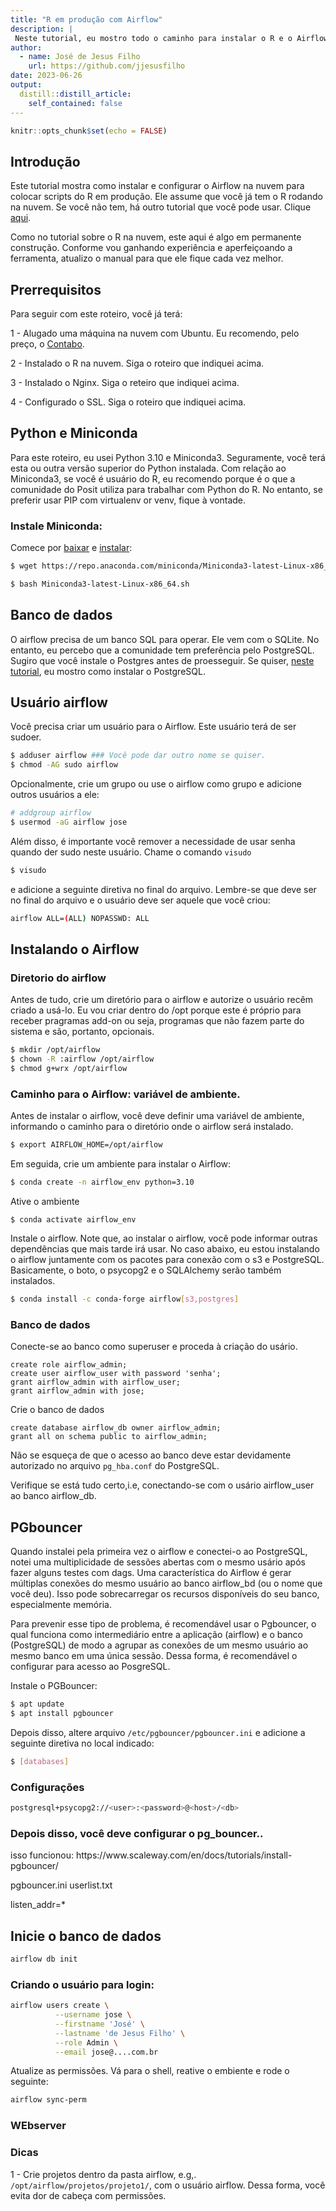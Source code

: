 ```yaml
---
title: "R em produção com Airflow"
description: |
 Neste tutorial, eu mostro todo o caminho para instalar o R e o Airflow na Nuvem
author:
  - name: José de Jesus Filho
    url: https://github.com/jjesusfilho
date: 2023-06-26
output:
  distill::distill_article:
    self_contained: false
---
```



```r
knitr::opts_chunk$set(echo = FALSE)
```


## Introdução 

Este tutorial mostra como instalar e configurar o Airflow na nuvem para colocar scripts do R em produção. Ele assume que você já tem o R rodando na nuvem. Se você não tem, há outro tutorial que você pode usar. Clique [aqui](https://direito.consudata.com.br/r/rnuvem/).

Como no tutorial sobre o R na nuvem, este aqui é algo em permanente construção. Conforme vou ganhando experiência e aperfeiçoando a ferramenta, atualizo o manual para que ele fique cada vez melhor.

## Prerrequisitos

Para seguir com este roteiro, você já terá:

1 - Alugado uma máquina na nuvem com Ubuntu. Eu recomendo, pelo preço, o [Contabo](https://contabo.com). 

2 - Instalado o R na nuvem. Siga o roteiro que indiquei acima.

3 - Instalado o Nginx. Siga o reteiro que indiquei acima.

4 - Configurado o SSL. Siga o roteiro que indiquei acima.

## Python e Miniconda

Para este roteiro, eu usei Python 3.10 e Miniconda3. Seguramente, você terá esta ou outra versão superior do Python instalada. Com relação ao Miniconda3, se você é usuário do R, eu recomendo porque é o que a comunidade do Posit utiliza para trabalhar com Python do R. No entanto, se preferir usar PIP com virtualenv or venv, fique à vontade.

### Instale Miniconda:

Comece por [baixar](https://docs.conda.io/en/latest/miniconda.html) e [instalar](https://docs.conda.io/projects/conda/en/latest/user-guide/install/linux.htm):

```sh
$ wget https://repo.anaconda.com/miniconda/Miniconda3-latest-Linux-x86_64.sh

$ bash Miniconda3-latest-Linux-x86_64.sh
```

## Banco de dados

O airflow precisa de um banco SQL para operar. Ele vem com o SQLite. No entanto, eu percebo que a comunidade tem preferência pelo PostgreSQL. Sugiro que você instale o Postgres antes de proesseguir. Se quiser, [neste tutorial](http://rpg.consudata.com.br/posts/2021-01-04-chamando-o-r-do-postgresql/), eu mostro como instalar o PostgreSQL.

## Usuário airflow

Você precisa criar um usuário para o Airflow. Este usuário terá de ser sudoer.

```sh
$ adduser airflow ### Você pode dar outro nome se quiser.
$ chmod -AG sudo airflow
```

Opcionalmente, crie um grupo ou use o airflow como grupo e adicione outros usuários a ele:

```sh
# addgroup airflow
$ usermod -aG airflow jose
```

Além disso, é importante você remover a necessidade de usar senha quando der sudo <comando> neste usuário. Chame o comando `visudo`

```sh
$ visudo
```
e adicione a seguinte diretiva no final do arquivo. Lembre-se que deve ser no final do arquivo e o usuário deve ser aquele que você criou:

```sh
airflow ALL=(ALL) NOPASSWD: ALL
```

## Instalando o Airflow

### Diretorio do airflow

Antes de tudo, crie um diretório para o airflow e autorize o usuário recêm criado a usá-lo. Eu vou criar dentro do /opt porque este é próprio para receber pragramas add-on ou seja, programas que não fazem parte do sistema e são, portanto, opcionais.

```sh
$ mkdir /opt/airflow
$ chown -R :airflow /opt/airflow
$ chmod g+wrx /opt/airflow
```

### Caminho para o Airflow: variável de ambiente.

Antes de instalar o airflow, você deve definir uma variável de ambiente, informando o caminho para o diretório onde o airflow será instalado.

```sh
$ export AIRFLOW_HOME=/opt/airflow
```

Em seguida, crie um ambiente para instalar o Airflow:

```sh
$ conda create -n airflow_env python=3.10
```
Ative o ambiente
```
$ conda activate airflow_env

```


Instale o airflow. Note que, ao instalar o airflow, você pode informar outras dependências que mais tarde irá usar. No caso abaixo, eu estou instalando o airflow juntamente com os pacotes para conexão com o s3 e PostgreSQL. Basicamente, o boto, o psycopg2 e o SQLAlchemy serão também instalados.

```sh
$ conda install -c conda-forge airflow[s3,postgres]
```

### Banco de dados

Conecte-se ao banco como superuser e proceda à criação do usário.
```
create role airflow_admin;
create user airflow_user with password 'senha';
grant airflow_admin with airflow_user;
grant airflow_admin with jose;
```
Crie o banco de dados

```
create database airflow_db owner airflow_admin;
grant all on schema public to airflow_admin;
```
Não se esqueça de que o acesso ao banco deve estar devidamente autorizado no arquivo `pg_hba.conf` do PostgreSQL. 

Verifique se está tudo certo,i.e, conectando-se com o usário airflow_user ao banco airflow_db.

## PGbouncer

Quando instalei pela primeira vez o airflow e conectei-o ao PostgreSQL, notei uma multiplicidade de sessões abertas com o mesmo usário após fazer alguns testes com dags. Uma característica do Airflow é gerar múltiplas conexões do mesmo usuário ao banco airflow_bd (ou o nome que você deu). Isso pode sobrecarregar os recursos disponíveis do seu banco, especialmente memória. 

Para prevenir esse tipo de problema, é recomendável usar o Pgbouncer, o qual funciona como intermediário entre a aplicação (airflow) e o banco (PostgreSQL) de modo a  agrupar as conexões de um mesmo usuário ao mesmo banco em uma única sessão. Dessa forma, é recomendável o configurar para acesso ao PosgreSQL.

Instale o PGBouncer:

```sh
$ apt update
$ apt install pgbouncer
```
Depois disso, altere arquivo `/etc/pgbouncer/pgbouncer.ini` e adicione a seguinte diretiva no local indicado:

```sh
$ [databases]

```
### Configurações

```sh
postgresql+psycopg2://<user>:<password>@<host>/<db>
```

### Depois disso, você deve configurar o pg_bouncer..

isso funcionou: https://www.scaleway.com/en/docs/tutorials/install-pgbouncer/

pgbouncer.ini  userlist.txt


listen_addr=*


## Inicie o banco de dados

```sh
airflow db init
```

### Criando o usuário para login:

```sh
airflow users create \
          --username jose \
          --firstname 'José' \
          --lastname 'de Jesus Filho' \
          --role Admin \
          --email jose@....com.br

```
Atualize as permissões. Vá para o shell, reative o embiente e rode o seguinte:

```sh
airflow sync-perm
```




### WEbserver



### Dicas

1 - Crie projetos dentro da pasta airflow, e.g,. `/opt/airflow/projetos/projeto1/`, com o usuário airflow. Dessa forma, você evita dor de cabeça com permissões. 


